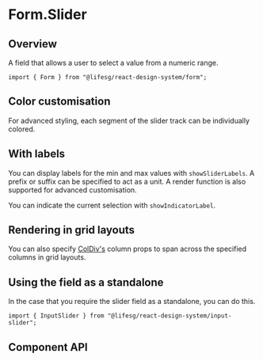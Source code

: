 
<Meta of={FormSliderStories} />

# Form.Slider

## Overview

A field that allows a user to select a value from a numeric range.

```tsx
import { Form } from "@lifesg/react-design-system/form";
```

<Canvas of={FormSliderStories.Slider} />

## Color customisation

For advanced styling, each segment of the slider track can be individually colored.

<Canvas of={FormSliderStories.ColorCustomisation} />

## With labels

You can display labels for the min and max values with `showSliderLabels`. A prefix or
suffix can be specified to act as a unit. A render function is also supported for advanced customisation.

You can indicate the current selection with `showIndicatorLabel`.

<Canvas of={FormSliderStories.WithLabels} />

## Rendering in grid layouts

You can also specify [ColDiv's](/docs/getting-started-layout-column-divs--column-divs)
column props to span across the specified columns in grid layouts.

<Canvas of={FormSliderStories.RenderingInGridLayout} />

## Using the field as a standalone

In the case that you require the slider field as a standalone, you can do this.

```tsx
import { InputSlider } from "@lifesg/react-design-system/input-slider";
```

<Canvas of={FormSliderStories.StandaloneUsage} />

## Component API

<PropsTable />
